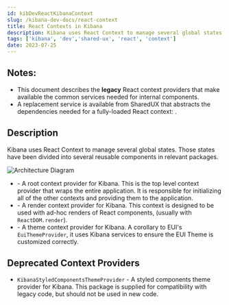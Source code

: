 ```yaml
---
id: kibDevReactKibanaContext
slug: /kibana-dev-docs/react-context
title: React Contexts in Kibana
description: Kibana uses React Context to manage several global states.  This is a collection of packages supporting those states.
tags: ['kibana', 'dev','shared-ux', 'react', 'context']
date: 2023-07-25
---
```


## Notes:
- This document describes the **legacy** React context providers that make available the common services needed for internal components. 
- A replacement service is available from SharedUX that abstracts the dependencies needed for a fully-loaded React context: <DocLink id="kibDevRenderingService" />.

## Description

Kibana uses React Context to manage several global states.  Those states have been divided into several reusable components in relevant packages.

![Architecture Diagram](./assets/diagram.png)

- <DocLink id="react/context/root" text="`KibanaRootContextProvider`" /> - A root context provider for Kibana.  This is the top level context provider that wraps the entire application.  It is responsible for initializing all of the other contexts and providing them to the application.
- <DocLink id="react/context/render" text="`KibanaRenderContextProvider`" /> - A render context provider for Kibana.  This context is designed to be used with ad-hoc renders of React components, (usually with `ReactDOM.render`).
- <DocLink id="react/context/theme" text="`KibanaThemeContextProvider`" /> - A theme context provider for Kibana.  A corollary to EUI's `EuiThemeProvider`, it uses Kibana services to ensure the EUI Theme is customized correctly.

## Deprecated Context Providers

- `KibanaStyledComponentsThemeProvider` - A styled components theme provider for Kibana.  This package is supplied for compatibility with legacy code, but should not be used in new code.